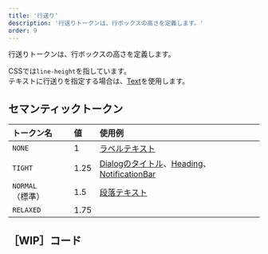 ```yaml
---
title: '行送り'
description: '行送りトークンは、行ボックスの高さを定義します。'
order: 9
---
```

行送りトークンは、行ボックスの高さを定義します。

CSSでは`line-height`を指しています。  
テキストに行送りを指定する場合は、[Text](/products/components/text/)を使用します。


## セマンティックトークン

| トークン名  | 値 | 使用例 |
| :--- | :--- | :--- |
| `NONE`    | 1    | [ラベルテキスト](/products/design-tokens/typography/#h3-4) |
| `TIGHT`   | 1.25 | [Dialogのタイトル](/products/components/dialog/)、[Heading](/products/components/heading/)、[NotificationBar](/products/components/notification-bar/) |
| `NORMAL`（標準）  | 1.5  | [段落テキスト](/products/design-tokens/typography/#h3-3) |
| `RELAXED` | 1.75 | |

## ［WIP］コード
